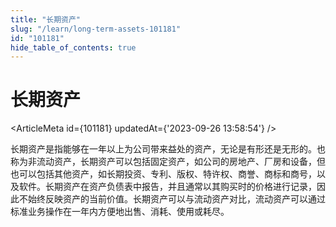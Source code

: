 ```yaml
---
title: "长期资产"
slug: "/learn/long-term-assets-101181"
id: "101181"
hide_table_of_contents: true
---
```



# 长期资产

<ArticleMeta id={101181} updatedAt={'2023-09-26 13:58:54'} />
<div className='border-solid border-b border-t-0 my-4 border-[var(--ifm-color-gray-300)]' />

长期资产是指能够在一年以上为公司带来益处的资产，无论是有形还是无形的。也称为非流动资产，长期资产可以包括固定资产，如公司的房地产、厂房和设备，但也可以包括其他资产，如长期投资、专利、版权、特许权、商誉、商标和商号，以及软件。长期资产在资产负债表中报告，并且通常以其购买时的价格进行记录，因此不始终反映资产的当前价值。长期资产可以与流动资产对比，流动资产可以通过标准业务操作在一年内方便地出售、消耗、使用或耗尽。
